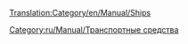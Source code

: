 [[Translation:Category/en/Manual/Ships]]

{{en/Bilingual box| ru
| ---
| Articles relating to Ships, Docks and Ship management are listed here.}}


[[Category:ru/Manual/Транспортные средства]]